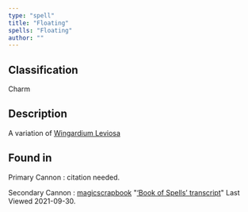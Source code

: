 ```yaml
---
type: "spell"
title: "Floating"
spells: "Floating"
author: ""
---
```


## Classification

Charm

## Description

A variation of [Wingardium Leviosa][]

[Wingardium Leviosa]: <../wingardium_leviosa>

## Found in

Primary Cannon
:   citation needed.

Secondary Cannon
:   [magicscrapbook](https://magicscrapbook.tumblr.com/)
    "[‘Book of Spells’ transcript](https://magicscrapbook.tumblr.com/post/162085200042/book-of-spells-transcript)"
    Last Viewed 2021-09-30.
